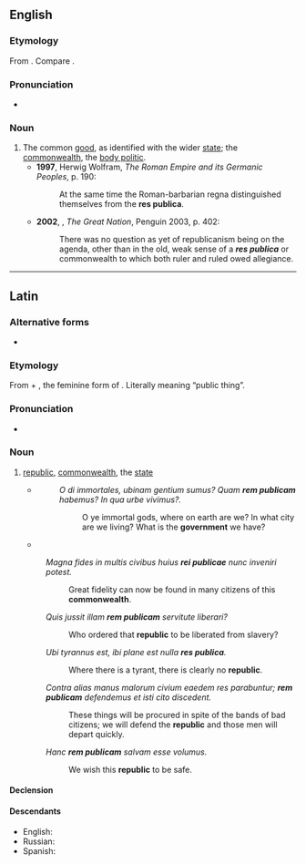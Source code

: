 {{also|respublica}}

==English==
{{wikipedia|lang=en}}

===Etymology===
From {{etyl|la|en}} {{m|la|rēs publica}}. Compare {{m|en|republic}}.

===Pronunciation===
* {{a|UK}} {{IPA|/ɹeɪz ˈpʊblɪkə/|lang=en}}

===Noun===
{{en-noun|-}}

# The common [[good]], as identified with the wider [[state]]; the [[commonwealth]], the [[body politic]].
#* '''1997''', Herwig Wolfram, ''The Roman Empire and its Germanic Peoples'', p. 190:
#*: At the same time the Roman-barbarian regna distinguished themselves from the '''res publica'''.
#* '''2002''', {{w|Colin Jones (historian)|Colin Jones}}, ''The Great Nation'', Penguin 2003, p. 402:
#*: There was no question as yet of republicanism being on the agenda, other than in the old, weak sense of a '''''res publica''''' or commonwealth to which both ruler and ruled owed allegiance.

----

==Latin==

===Alternative forms===
* {{l|la|rēspūblica}}

===Etymology===
From {{m|la|rēs||thing, affair}} + {{m|la|pūblica}}, the feminine form of {{m|la|pūblicus||public}}. Literally meaning “public thing”.

===Pronunciation===
* {{la-IPA|rēs pūblica}}

===Noun===
{{la-noun|rēs pūblica|reī pūblicae|f|fifth|decl2=first}}

# [[republic]], [[commonwealth]], the [[state]]
#* {{RQ:Cicero Catiline}}
#*: ''O di immortales, ubinam gentium sumus? Quam '''rem publicam''' habemus? In qua urbe vivimus?.''
#*:: O ye immortal gods, where on earth are we? In what city are we living? What is the '''government''' we have?
#* {{Q|la|Livy|Ab Urbe Condita|26|1|quote=Cn. Fuluius Centumalus P. Sulpicius Galba consules cum idibus Martiis magistratum inissent, senatu in Capitolium uocato, de '''re publica''', de administratione belli, de prouinciis exercitibusque patres consuluerunt.|year=27-25 BCE|trans=When the consuls Gnaeus Fulvius Centumalus and Publius Sulpicius Galba took up the magistracy on the Ides of March, they summoned the senate to the Capitoline Hill and consulted the senators on issues regarding the '''state''', the handling of the war, the provinces and the armies.}}
#: ''Magna fides in multis civibus huius '''rei publicae''' nunc inveniri potest.''
#:: Great fidelity can now be found in many citizens of this '''commonwealth'''.
#: ''Quis jussit illam '''rem publicam''' servitute liberari?''
#:: Who ordered that '''republic''' to be liberated from slavery?
#: ''Ubi tyrannus est, ibi plane est nulla '''res publica'''.''
#:: Where there is a tyrant, there is clearly no '''republic'''.
#: ''Contra alias manus malorum civium eaedem res parabuntur; '''rem publicam''' defendemus et isti cito discedent.''
#:: These things will be procured in spite of the bands of bad citizens; we will defend the '''republic''' and those men will depart quickly.
#: ''Hanc '''rem publicam''' salvam esse volumus.''
#:: We wish this '''republic''' to be safe.

====Declension====
{{la-decl-multi|r<5> pūblic<1>|g=f|title=<5> noun with <1> adjective.}}

====Descendants====
* English: {{l|en|republic|}}
* Russian: {{l|ru|республика}}
* Spanish: {{l|es|república}}